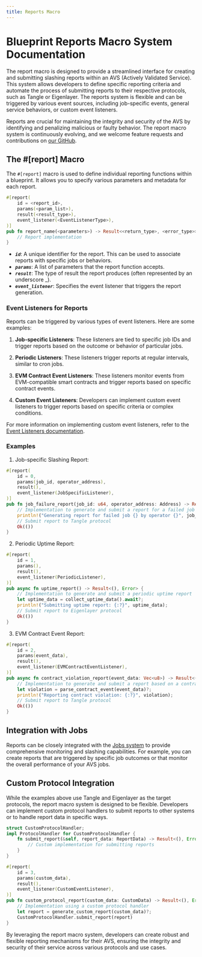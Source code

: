 ```yaml
---
title: Reports Macro
---
```


# Blueprint Reports Macro System Documentation

The report macro is designed to provide a streamlined interface for creating and submitting slashing reports within an AVS (Actively Validated Service). This system allows developers to define specific reporting criteria and automate the process of submitting reports to their respective protocols, such as Tangle or Eigenlayer. The reports system is flexible and can be triggered by various event sources, including job-specific events, general service behaviors, or custom event listeners.

Reports are crucial for maintaining the integrity and security of the AVS by identifying and penalizing malicious or faulty behavior. The report macro system is continuously evolving, and we welcome feature requests and contributions on [our GitHub](https://github.com/webb-tools/gadget/issues).

## The #[report] Macro

The `#[report]` macro is used to define individual reporting functions within a blueprint. It allows you to specify various parameters and metadata for each report.

```rust
#[report(
    id = <report_id>,
    params(<param_list>),
    result(<result_type>),
    event_listener(<EventListenerType>),
)]
pub fn report_name(<parameters>) -> Result<<return_type>, <error_type>> {
    // Report implementation
}
```

- ***`id`***: A unique identifier for the report. This can be used to associate reports with specific jobs or behaviors.
- ***`params`***: A list of parameters that the report function accepts.
- ***`result`***: The type of result the report produces (often represented by an underscore _).
- ***`event_listener`***: Specifies the event listener that triggers the report generation.

### Event Listeners for Reports

Reports can be triggered by various types of event listeners. Here are some examples:

1. **Job-specific Listeners**: These listeners are tied to specific job IDs and trigger reports based on the outcome or behavior of particular jobs.

2. **Periodic Listeners**: These listeners trigger reports at regular intervals, similar to cron jobs.

3. **EVM Contract Event Listeners**: These listeners monitor events from EVM-compatible smart contracts and trigger reports based on specific contract events.

4. **Custom Event Listeners**: Developers can implement custom event listeners to trigger reports based on specific criteria or complex conditions.

For more information on implementing custom event listeners, refer to the [Event Listeners documentation](./event-listeners).

### Examples

1. Job-specific Slashing Report:
```rust
#[report(
    id = 0,
    params(job_id, operator_address),
    result(),
    event_listener(JobSpecificListener),
)]
pub fn job_failure_report(job_id: u64, operator_address: Address) -> Result<(), Error> {
    // Implementation to generate and submit a report for a failed job
    println!("Generating report for failed job {} by operator {}", job_id, operator_address);
    // Submit report to Tangle protocol
    Ok(())
}
```

2. Periodic Uptime Report:

```rust
#[report(
    id = 1,
    params(),
    result(),
    event_listener(PeriodicListener),
)]
pub async fn uptime_report() -> Result<(), Error> {
    // Implementation to generate and submit a periodic uptime report
    let uptime_data = collect_uptime_data().await?;
    println!("Submitting uptime report: {:?}", uptime_data);
    // Submit report to Eigenlayer protocol
    Ok(())
}
```

3. EVM Contract Event Report:

```rust
#[report(
    id = 2,
    params(event_data),
    result(),
    event_listener(EVMContractEventListener),
)]
pub async fn contract_violation_report(event_data: Vec<u8>) -> Result<(), Error> {
    // Implementation to generate and submit a report based on a contract event
    let violation = parse_contract_event(event_data)?;
    println!("Reporting contract violation: {:?}", violation);
    // Submit report to Tangle protocol
    Ok(())
}
```

## Integration with Jobs

Reports can be closely integrated with the [Jobs system](./jobs) to provide comprehensive monitoring and slashing capabilities. For example, you can create reports that are triggered by specific job outcomes or that monitor the overall performance of your AVS jobs.

## Custom Protocol Integration

While the examples above use Tangle and Eigenlayer as the target protocols, the report macro system is designed to be flexible. Developers can implement custom protocol handlers to submit reports to other systems or to handle report data in specific ways.

```rust
struct CustomProtocolHandler;
impl ProtocolHandler for CustomProtocolHandler {
    fn submit_report(&self, report_data: ReportData) -> Result<(), Error> {
        // Custom implementation for submitting reports
    }
}

#[report(
    id = 3,
    params(custom_data),
    result(),
    event_listener(CustomEventListener),
)]
pub fn custom_protocol_report(custom_data: CustomData) -> Result<(), Error> {
    // Implementation using a custom protocol handler
    let report = generate_custom_report(custom_data)?;
    CustomProtocolHandler.submit_report(report)
}
```

By leveraging the report macro system, developers can create robust and flexible reporting mechanisms for their AVS, ensuring the integrity and security of their service across various protocols and use cases.
